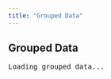 ```yaml
---
title: "Grouped Data"
---
```


<section id="data-section">
  <h2>Grouped Data</h2>
  <pre id="grouped-data-output">Loading grouped data...</pre>
</section>
